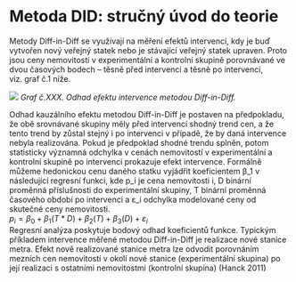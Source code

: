 # Metoda DID: stručný úvod do teorie

Metody Diff-in-Diff se využívají na měření efektů intervencí, kdy je buď vytvořen nový veřejný statek nebo je stávající veřejný statek upraven. Proto jsou ceny nemovitostí v experimentální a kontrolní skupině porovnávané ve dvou časových bodech – těsně před intervencí a těsně po intervenci, viz. graf č.1 níže.


![](vstupy/graf k teorii DID_final.png)
*Graf č.XXX. Odhad efektu intervence metodou Diff-in-Diff.*

Odhad kauzálního efektu metodou Diff-in-Diff je postaven na předpokladu, že obě srovnávané skupiny měly před intervencí shodný trend cen, a že tento trend by zůstal stejný i po intervenci v případě, že by daná intervence nebyla realizována. Pokud je předpoklad shodné trendu splněn, potom statisticky významná odchylka v cenách nemovitostí v experimentální a kontrolní skupině po intervenci prokazuje efekt intervence.
Formálně můžeme hedonickou cenu daného statku vyjádřit koeficientem β_1 v následující regresní funkci, kde p_i  je cena nemovitosti i, D binární proměnná příslušnosti do experimentální skupiny, T binární proměnná časového období po intervenci a ε_i odchylka modelované ceny od skutečné ceny nemovitosti.  
$p_i=β_0+ β_1 (T*D)+β_2 (T)+β_3 (D)+ ε_i$  
Regresní analýza poskytuje bodový odhad koeficientů funkce. 
Typickým příkladem intervence měřené metodou Diff-in-Diff je realizace nové stanice metra. Efekt nově realizované stanice metra lze odvodit porovnáním mezních cen nemovitostí v okolí nové stanice (experimentální skupina) po její realizaci s ostatními nemovitostmi (kontrolní skupina) (Hanck 2011) 
